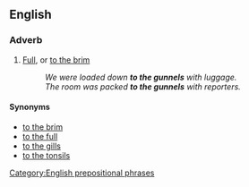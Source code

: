 {{also|gunwale}}
==English==

===Adverb===
{{en-adv|head=[[to]] [[the]] [[gunnel]]s|-}}

# [[full|Full]], or [[to the brim]]
#: ''We were loaded down '''to the gunnels''' with luggage.''
#: ''The room was packed '''to the gunnels''' with reporters.''

====Synonyms====
* [[to the brim]]
* [[to the full]]
* [[to the gills]]
* [[to the tonsils]]

[[Category:English prepositional phrases]]